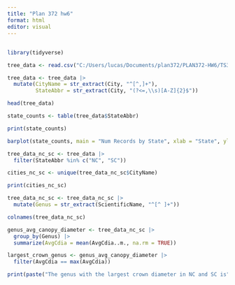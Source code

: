 ```yaml
---
title: "Plan 372 hw6"
format: html
editor: visual
---
```


## 

```r
library(tidyverse)
```

```r
tree_data <- read.csv("C:/Users/lucas/Documents/plan372/PLAN372-HW6/TS3_Raw_tree_data.csv")
```

```r
tree_data <- tree_data |>
  mutate(CityName = str_extract(City, "^[^,]+"),
         StateAbbr = str_extract(City, "(?<=,\\s)[A-Z]{2}$"))
```

```r
head(tree_data)
```

```r
state_counts <- table(tree_data$StateAbbr)
```

```r
print(state_counts)
```

```r
barplot(state_counts, main = "Num Records by State", xlab = "State", ylab= "Num of Records")
```

```r
tree_data_nc_sc <- tree_data |>
  filter(StateAbbr %in% c("NC", "SC"))
```

```r
cities_nc_sc <- unique(tree_data_nc_sc$CityName)
```

```r
print(cities_nc_sc)
```

```r
tree_data_nc_sc <- tree_data_nc_sc |>
  mutate(Genus = str_extract(ScientificName, "^[^ ]+"))
```

```r
colnames(tree_data_nc_sc)
```

```r
genus_avg_canopy_diameter <- tree_data_nc_sc |>
  group_by(Genus) |>
  summarize(AvgCdia = mean(AvgCdia..m., na.rm = TRUE))
```

```r
largest_crown_genus <- genus_avg_canopy_diameter |>
  filter(AvgCdia == max(AvgCdia))
```

```r
print(paste("The genus with the largest crown diameter in NC and SC is", largest_crown_genus$Genus, "with an average diameter of", largest_crown_genus$AvgCdia, "meters."))
```
